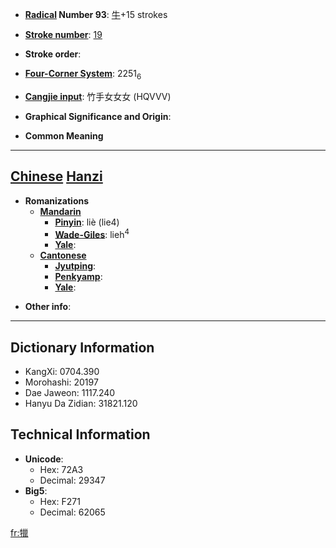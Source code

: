 * '''[[Wiktionary:Chinese radical index| Radical]] Number 93''': [[Wiktionary:Chinese radical index 牛|牛]]+15 strokes

* '''[[Wiktionary:Chinese total strokes index|Stroke number]]''': [[Wiktionary:Chinese total strokes index 19|19]]

* '''Stroke order''': 

* '''[[Wiktionary:Chinese four corner index|Four-Corner System]]''': 2251<sub>6</sub>

* '''[[Wiktionary:Chinese Cangjie index|Cangjie input]]''': 竹手女女女 (HQVVV)

* '''Graphical Significance and Origin''': 

* '''Common Meaning'''

----

== [[Chinese]] [[Hanzi]] ==

* '''Romanizations'''
** '''[[Mandarin]]'''
*** '''[[Pinyin]]''': liè (lie4)
*** '''[[Wade-Giles]]''': lieh<sup>4</sup>
*** '''[[Yale]]''': 
** '''[[Cantonese]]'''
*** '''[[Jyutping]]''':
*** '''[[Penkyamp]]''': 
*** '''[[Yale]]''': 

* '''Other info''': 

----

== Dictionary Information ==

* KangXi: 0704.390
* Morohashi: 20197
* Dae Jaweon: 1117.240
* Hanyu Da Zidian: 31821.120

== Technical Information ==

* '''Unicode''':
** Hex: 72A3
** Decimal: 29347
* '''Big5''':
** Hex: F271
** Decimal: 62065

[[fr:犣]]